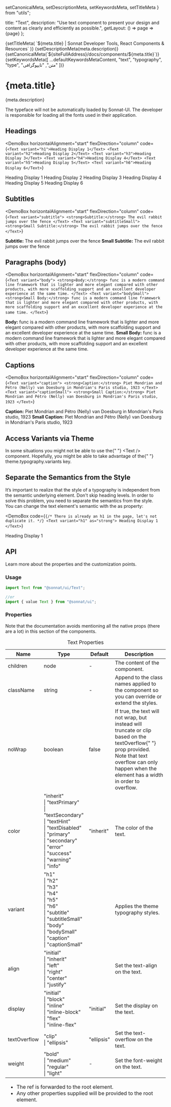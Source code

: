   setCanonicalMeta,
  setDescriptionMeta,
  setKeywordsMeta,
  setTitleMeta
} from "utils";

  title: "Text",
  description:
    "Use text component to present your design and content as clearly and efficiently as possible.",
  getLayout: () => page => <WithSidebar>{page}</WithSidebar>
};

<Head>
  {setTitleMeta(
    `${meta.title} | Sonnat Developer Tools, React Components & Resources`
  )}
  {setDescriptionMeta(meta.description)}
  {setCanonicalMeta(`${siteFullAddress}/docs/components/${meta.title}`)}
  {setKeywordsMeta([
    ...defaultKeywordsMetaContent,
    "text",
    "typography",
    "type",
    "متن",
    "تایپوگرافی"
  ])}
</Head>

<h1>
  <span>{meta.title}</span>
  <AnchorButton anchorId="overview" />
  <PageEditButton href={`pages/docs/components/${meta.title}.mdx`} />
</h1>

<p>{meta.description}</p>

<p>
  The typeface will not be automatically loaded by Sonnat-UI. The developer is
  responsible for loading all the fonts used in their application.
</p>

<h2>
  <span>Headings</span>
  <AnchorButton anchorId="headings" />
</h2>

<DemoBox
  horizontalAlignment="start"
  flexDirection="column"
  code={`<Text variant="h1">Heading Display 1</Text>
<Text variant="h2">Heading Display 2</Text>
<Text variant="h3">Heading Display 3</Text>
<Text variant="h4">Heading Display 4</Text>
<Text variant="h5">Heading Display 5</Text>
<Text variant="h6">Heading Display 6</Text>`}
>
  <Text variant="h1">Heading Display 1</Text>
  <Text variant="h2">Heading Display 2</Text>
  <Text variant="h3">Heading Display 3</Text>
  <Text variant="h4">Heading Display 4</Text>
  <Text variant="h5">Heading Display 5</Text>
  <Text variant="h6">Heading Display 6</Text>
</DemoBox>

<h2>
  <span>Subtitles</span>
  <AnchorButton anchorId="subtitles" />
</h2>

<DemoBox
  horizontalAlignment="start"
  flexDirection="column"
  code={`<Text variant="subtitle">
  <strong>Subtitle:</strong> The evil rabbit jumps over the fence
</Text>
<Text variant="subtitleSmall">
  <strong>Small Subtitle:</strong> The evil rabbit jumps over the fence
</Text>`}
>
  <Text variant="subtitle">
    <strong>Subtitle:</strong> The evil rabbit jumps over the fence
  </Text>
  <Text variant="subtitleSmall">
    <strong>Small Subtitle:</strong> The evil rabbit jumps over the fence
  </Text>
</DemoBox>

<h2>
  <span>Paragraphs (body)</span>
  <AnchorButton anchorId="paragraphs" />
</h2>

<DemoBox
  horizontalAlignment="start"
  flexDirection="column"
  code={`<Text variant="body">
  <strong>Body:</strong> func is a modern command line framework that is
  lighter and more elegant compared with other products, with more scaffolding
  support and an excellent developer experience at the same time.
</Text>
<Text variant="bodySmall">
  <strong>Small Body:</strong> func is a modern command line framework that is
  lighter and more elegant compared with other products, with more scaffolding
  support and an excellent developer experience at the same time.
</Text>`}
>
  <Text variant="body">
    <strong>Body:</strong> func is a modern command line framework that is
    lighter and more elegant compared with other products, with more scaffolding
    support and an excellent developer experience at the same time.
  </Text>
  <Text variant="bodySmall">
    <strong>Small Body:</strong> func is a modern command line framework that is
    lighter and more elegant compared with other products, with more scaffolding
    support and an excellent developer experience at the same time.
  </Text>
</DemoBox>

<h2>
  <span>Captions</span>
  <AnchorButton anchorId="captions" />
</h2>

<DemoBox
  horizontalAlignment="start"
  flexDirection="column"
  code={`<Text variant="caption">
  <strong>Caption:</strong> Piet Mondrian and Pétro (Nelly) van Doesburg in
  Mondrian's Paris studio, 1923
</Text>
<Text variant="captionSmall">
  <strong>Small Caption:</strong> Piet Mondrian and Pétro (Nelly) van Doesburg
  in Mondrian's Paris studio, 1923
</Text>`}
>
  <Text variant="caption">
    <strong>Caption:</strong> Piet Mondrian and Pétro (Nelly) van Doesburg in
    Mondrian's Paris studio, 1923
  </Text>
  <Text variant="captionSmall">
    <strong>Small Caption:</strong> Piet Mondrian and Pétro (Nelly) van Doesburg
    in Mondrian's Paris studio, 1923
  </Text>
</DemoBox>

<h2>
  <span>Access Variants via Theme</span>
  <AnchorButton anchorId="access-variants-via-theme" />
</h2>

<p>
  In some situations you might not be able to use the{" "}
  <inlineCode>&lt;Text /&gt;</inlineCode> component. Hopefully, you might be
  able to take advantage of the{" "}
  <inlineCode>theme.typography.variants</inlineCode> key.
</p>

<h2>
  <span>Separate the Semantics from the Style</span>
  <AnchorButton anchorId="separate-the-semantics-from-the-style" />
</h2>

<p>
  It’s important to realize that the style of a typography is independent from
  the semantic underlying element. Don't skip heading levels. In order to solve
  this problem, you need to separate the semantics from the style.
  <br /> You can change the text element's semantic with the <inlineCode>
    as
  </inlineCode> property:
</p>

<DemoBox
  code={`{/* There is already an h1 in the page, let's not duplicate it. */}
<Text variant="h1" as="strong">
  Heading Display 1
</Text>`}
>
  <Text variant="h1" as="strong">
    Heading Display 1
  </Text>
</DemoBox>

<h2>
  <span>API</span>
  <AnchorButton anchorId="api" />
</h2>

<p>Learn more about the properties and the customization points.</p>

<h3>
  <span>Usage</span>
  <AnchorButton anchorId="usage" />
</h3>

```typescript
import Text from "@sonnat/ui/Text";

//or
import { value Text } from "@sonnat/ui";
```

<h3>
  <span>Properties</span>
  <AnchorButton anchorId="properties" />
</h3>

<p>
  Note that the documentation avoids mentioning all the native props (there are
  a lot) in this section of the components.
</p>

<table cols={4}>
  <caption>Text Properties</caption>
  <thead>
    <tr>
      <th>Name</th>
      <th>Type</th>
      <th>Default</th>
      <th>Description</th>
    </tr>
  </thead>
  <tbody>
    <tr>
      <td>children</td>
      <td>node</td>
      <td>-</td>
      <td>The content of the component.</td>
    </tr>
    <tr>
      <td>className</td>
      <td>string</td>
      <td>-</td>
      <td>
        Append to the class names applied to the component so you can override
        or extend the styles.
      </td>
    </tr>
    <tr>
      <td>noWrap</td>
      <td>boolean</td>
      <td>false</td>
      <td>
        If <inlineCode>true</inlineCode>, the text will not wrap, but instead
        will truncate or clip based on the <inlineCode>textOverflow</inlineCode>{" "}
        prop provided.
        <br />
        Note that text overflow can only happen when the element has a width in
        order to overflow.
      </td>
    </tr>
    <tr>
      <td>color</td>
      <td>
        "inherit"
        <br />| "textPrimary"
        <br />| "textSecondary"
        <br />| "textHint"
        <br />| "textDisabled"
        <br />| "primary"
        <br />| "secondary"
        <br />| "error"
        <br />| "success"
        <br />| "warning"
        <br />| "info"
      </td>
      <td>"inherit"</td>
      <td>The color of the text.</td>
    </tr>
    <tr>
      <td>variant</td>
      <td>
        "h1"
        <br />| "h2"
        <br />| "h3"
        <br />| "h4"
        <br />| "h5"
        <br />| "h6"
        <br />| "subtitle"
        <br />| "subtitleSmall"
        <br />| "body"
        <br />| "bodySmall"
        <br />| "caption"
        <br />| "captionSmall"
      </td>
      <td></td>
      <td>Applies the theme typography styles.</td>
    </tr>
    <tr>
      <td>align</td>
      <td>
        "initial"
        <br />| "inherit"
        <br />| "left"
        <br />| "right"
        <br />| "center"
        <br />| "justify"
      </td>
      <td></td>
      <td>Set the text-align on the text.</td>
    </tr>
    <tr>
      <td>display</td>
      <td>
        "initial"
        <br />| "block"
        <br />| "inline"
        <br />| "inline-block"
        <br />| "flex"
        <br />| "inline-flex"
      </td>
      <td>"initial"</td>
      <td>Set the display on the text.</td>
    </tr>
    <tr>
      <td>textOverflow</td>
      <td>
        "clip"
        <br />| "ellipsis"
      </td>
      <td>"ellipsis"</td>
      <td>Set the text-overflow on the text.</td>
    </tr>
    <tr>
      <td>weight</td>
      <td>
        "bold"
        <br />| "medium"
        <br />| "regular"
        <br />| "light"
      </td>
      <td>-</td>
      <td>Set the font-weight on the text.</td>
    </tr>
  </tbody>
  <tfoot>
    <tr>
      <td colSpan="4">
        <ul>
          <li>
            The <inlineCode>ref</inlineCode> is forwarded to the root element.
          </li>
          <li>
            Any other properties supplied will be provided to the root element.
          </li>
        </ul>
      </td>
    </tr>
  </tfoot>
</table>
